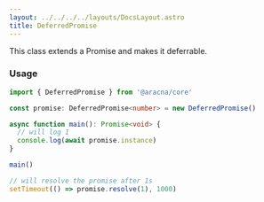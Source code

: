 ```yaml
---
layout: ../../../../layouts/DocsLayout.astro
title: DeferredPromise
---
```


This class extends a Promise and makes it deferrable.

### Usage

```ts
import { DeferredPromise } from '@aracna/core'

const promise: DeferredPromise<number> = new DeferredPromise()

async function main(): Promise<void> {
  // will log 1
  console.log(await promise.instance)
}

main()

// will resolve the promise after 1s
setTimeout(() => promise.resolve(1), 1000)
```
